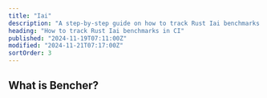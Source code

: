 ```yaml
---
title: "Iai"
description: "A step-by-step guide on how to track Rust Iai benchmarks in CI"
heading: "How to track Rust Iai benchmarks in CI"
published: "2024-11-19T07:11:00Z"
modified: "2024-11-21T07:17:00Z"
sortOrder: 3
---
```



<Intro
  text="how to benchmark Rust code with Iai"
  url="/learn/benchmarking/rust/iai/"
  name="Iai"
/>

## What is Bencher?

<BencherIntro />

<Steps
  adapter="rust_iai"
  url="/docs/explanation/adapters/#-rust-iai"
/>

<RustIai />

<br />

<CallToAction />

